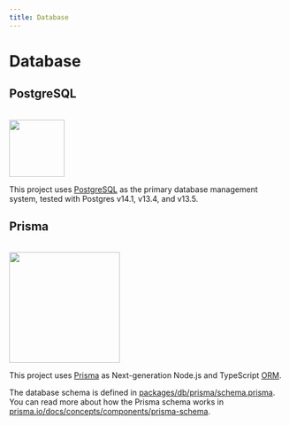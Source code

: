 ```yaml
---
title: Database
---
```


# Database

## PostgreSQL

<br />

<img width="100" height="103" src="/postgres.png" />

This project uses [PostgreSQL](https://www.postgresql.org) as the primary database management system, tested with Postgres v14.1, v13.4, and v13.5.

## Prisma

<br />

<img width="200" src="/prisma.svg" />

This project uses [Prisma](https://www.prisma.io) as Next-generation Node.js and TypeScript [ORM](https://en.wikipedia.org/wiki/Object-relational_mapping).

The database schema is defined in [packages/db/prisma/schema.prisma](https://github.com/PabloSzx/learner-model-gql/blob/main/packages/db/prisma/schema.prisma).
You can read more about how the Prisma schema works in [prisma.io/docs/concepts/components/prisma-schema](https://www.prisma.io/docs/concepts/components/prisma-schema).
